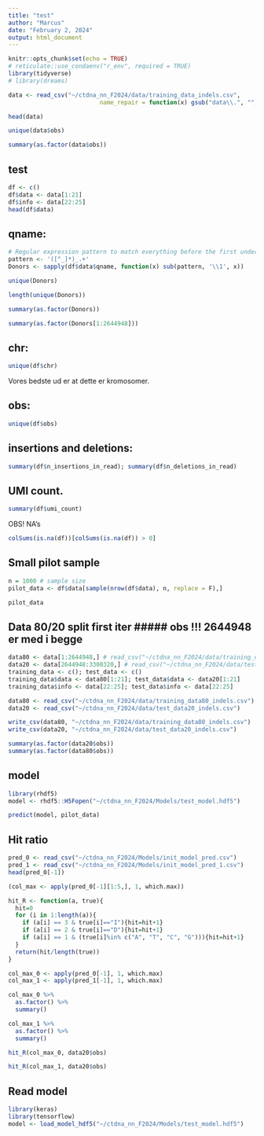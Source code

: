 ```yaml
---
title: "test"
author: "Marcus"
date: "February 2, 2024"
output: html_document
---
```


```r
knitr::opts_chunk$set(echo = TRUE)
# reticulate::use_condaenv("r_env", required = TRUE)
library(tidyverse)
# library(dreams)
```

```r
data <- read_csv("~/ctdna_nn_F2024/data/training_data_indels.csv",
                          name_repair = function(x) gsub("data\\.", "", x))
```

```r
head(data)
```

```r
unique(data$obs)
```

```r
summary(as.factor(data$obs))
```

## test
```r
df <- c()
df$data <- data[1:21]
df$info <- data[22:25]
head(df$data)
```


## qname:
```r
# Regular expression pattern to match everything before the first underscore
pattern <- '([^_]*)_.+'
Donors <- sapply(df$data$qname, function(x) sub(pattern, '\\1', x))
```

```r
unique(Donors)
```

```r
length(unique(Donors))
```

```r
summary(as.factor(Donors))
```

```r
summary(as.factor(Donors[1:2644948]))
```


## chr:
```r
unique(df$chr)
```

Vores bedste ud er at dette er kromosomer.

## obs:
```r
unique(df$obs)
```

## insertions and deletions:
```r
summary(df$n_insertions_in_read); summary(df$n_deletions_in_read)
```

## UMI count. 
```r
summary(df$umi_count)
```

OBS! NA's
```r
colSums(is.na(df))[colSums(is.na(df)) > 0]
```

## Small pilot sample

```r
n = 1000 # sample size
pilot_data <- df$data[sample(nrow(df$data), n, replace = F),]

pilot_data
```



## Data 80/20 split first iter ##### obs !!! 2644948 er med i begge
```r
data80 <- data[1:2644948,] # read_csv("~/ctdna_nn_F2024/data/training_data_indels.csv")
data20 <- data[2644948:3300320,] # read_csv("~/ctdna_nn_F2024/data/test_data_indels.csv")
training_data <- c(); test_data <- c()
training_data$data <- data80[1:21]; test_data$data <- data20[1:21]
training_data$info <- data[22:25]; test_data$info <- data[22:25]
```

```r
data80 <- read_csv("~/ctdna_nn_F2024/data/training_data80_indels.csv")
data20 <- read_csv("~/ctdna_nn_F2024/data/test_data20_indels.csv")
```

```r
write_csv(data80, "~/ctdna_nn_F2024/data/training_data80_indels.csv")
write_csv(data20, "~/ctdna_nn_F2024/data/test_data20_indels.csv")
```

```r
summary(as.factor(data20$obs))
summary(as.factor(data80$obs))
```

## model
```r
library(rhdf5)
model <- rhdf5::H5Fopen("~/ctdna_nn_F2024/Models/test_model.hdf5")
```

```r
predict(model, pilot_data)
```

## Hit ratio
```r
pred_0 <- read_csv("~/ctdna_nn_F2024/Models/init_model_pred.csv")
pred_1 <- read_csv("~/ctdna_nn_F2024/Models/init_model_pred_1.csv")
head(pred_0[-1])
```

```r
(col_max <- apply(pred_0[-1][1:5,], 1, which.max))
```

```r
hit_R <- function(a, true){
  hit=0
  for (i in 1:length(a)){
    if (a[i] == 3 & true[i]=="I"){hit=hit+1}
    if (a[i] == 2 & true[i]=="D"){hit=hit+1}
    if (a[i] == 1 & (true[i]%in% c("A", "T", "C", "G"))){hit=hit+1}
  }
  return(hit/length(true))
}
```

```r
col_max_0 <- apply(pred_0[-1], 1, which.max)
col_max_1 <- apply(pred_1[-1], 1, which.max)
```

```r
col_max_0 %>% 
  as.factor() %>% 
  summary()
```

```r
col_max_1 %>% 
  as.factor() %>% 
  summary()
```

```r
hit_R(col_max_0, data20$obs)
```

```r
hit_R(col_max_1, data20$obs)
```

## Read model
```r
library(keras)
library(tensorflow)
model <- load_model_hdf5("~/ctdna_nn_F2024/Models/test_model.hdf5")
```
